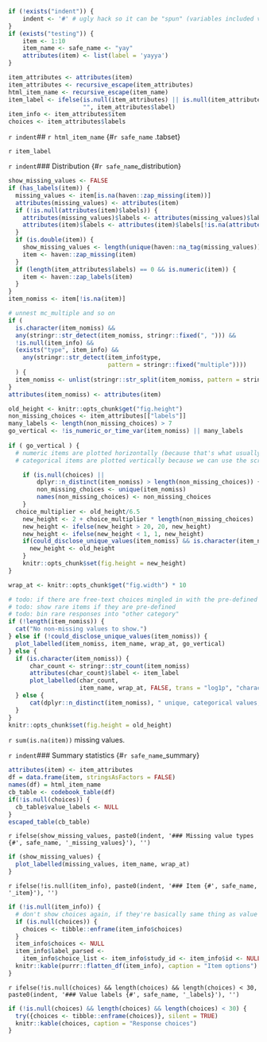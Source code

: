 ```r
if (!exists("indent")) {
	indent <- '#' # ugly hack so it can be "spun" (variables included via `r ` have to be available)
}
if (exists("testing")) {
	item <- 1:10
	item_name <- safe_name <- "yay"
	attributes(item) <- list(label = 'yayya')
}

item_attributes <- attributes(item)
item_attributes <- recursive_escape(item_attributes)
html_item_name <- recursive_escape(item_name)
item_label <- ifelse(is.null(item_attributes) || is.null(item_attributes$label), 
                     "", item_attributes$label)
item_info <- item_attributes$item
choices <- item_attributes$labels
```

`r indent`## `r html_item_name` {#`r safe_name` .tabset}

`r item_label`

`r indent`### Distribution {#`r safe_name`_distribution}
```r
show_missing_values <- FALSE
if (has_labels(item)) {
  missing_values <- item[is.na(haven::zap_missing(item))]
  attributes(missing_values) <- attributes(item)
  if (!is.null(attributes(item)$labels)) {
    attributes(missing_values)$labels <- attributes(missing_values)$labels[is.na(attributes(missing_values)$labels)]
    attributes(item)$labels <- attributes(item)$labels[!is.na(attributes(item)$labels)]
  }
  if (is.double(item)) {
    show_missing_values <- length(unique(haven::na_tag(missing_values))) > 1
    item <- haven::zap_missing(item)
  }
  if (length(item_attributes$labels) == 0 && is.numeric(item)) {
    item <- haven::zap_labels(item)
  }
}
item_nomiss <- item[!is.na(item)]

# unnest mc_multiple and so on
if (
  is.character(item_nomiss) &&
  any(stringr::str_detect(item_nomiss, stringr::fixed(", "))) &&
  !is.null(item_info) &&
  (exists("type", item_info) && 
    any(stringr::str_detect(item_info$type, 
                            pattern = stringr::fixed("multiple"))))
  ) {
  item_nomiss <- unlist(stringr::str_split(item_nomiss, pattern = stringr::fixed(", ")))
}
attributes(item_nomiss) <- attributes(item)

old_height <- knitr::opts_chunk$get("fig.height")
non_missing_choices <- item_attributes[["labels"]]
many_labels <- length(non_missing_choices) > 7
go_vertical <- !is_numeric_or_time_var(item_nomiss) || many_labels
  
if ( go_vertical ) {
  # numeric items are plotted horizontally (because that's what usually expected)
  # categorical items are plotted vertically because we can use the screen real estate better this way

	if (is.null(choices) || 
	    dplyr::n_distinct(item_nomiss) > length(non_missing_choices)) {
		non_missing_choices <- unique(item_nomiss)
		names(non_missing_choices) <- non_missing_choices
	}
  choice_multiplier <- old_height/6.5
	new_height <- 2 + choice_multiplier * length(non_missing_choices)
	new_height <- ifelse(new_height > 20, 20, new_height)
	new_height <- ifelse(new_height < 1, 1, new_height)
	if(could_disclose_unique_values(item_nomiss) && is.character(item_nomiss)) {
	  new_height <- old_height
	}
	knitr::opts_chunk$set(fig.height = new_height)
}

wrap_at <- knitr::opts_chunk$get("fig.width") * 10
```
```r
# todo: if there are free-text choices mingled in with the pre-defined ones, don't show
# todo: show rare items if they are pre-defined
# todo: bin rare responses into "other category"
if (!length(item_nomiss)) {
  cat("No non-missing values to show.")
} else if (!could_disclose_unique_values(item_nomiss)) {
  plot_labelled(item_nomiss, item_name, wrap_at, go_vertical)
} else {
  if (is.character(item_nomiss)) {
      char_count <- stringr::str_count(item_nomiss)
      attributes(char_count)$label <- item_label
      plot_labelled(char_count, 
                    item_name, wrap_at, FALSE, trans = "log1p", "characters")
  } else {
	  cat(dplyr::n_distinct(item_nomiss), " unique, categorical values, so not shown.")
  }
}
knitr::opts_chunk$set(fig.height = old_height)
```

`r sum(is.na(item))` missing values.

`r indent`### Summary statistics {#`r safe_name`_summary}
```r
attributes(item) <- item_attributes
df = data.frame(item, stringsAsFactors = FALSE)
names(df) = html_item_name
cb_table <- codebook_table(df)
if(!is.null(choices)) {
  cb_table$value_labels <- NULL
}
escaped_table(cb_table)
```

`r ifelse(show_missing_values, paste0(indent, '### Missing value types {#', safe_name, '_missing_values}'), '')`
```r
if (show_missing_values) {
  plot_labelled(missing_values, item_name, wrap_at)
}
```

`r ifelse(!is.null(item_info), paste0(indent, '### Item {#', safe_name, '_item}'), '')`

```r
if (!is.null(item_info)) {
  # don't show choices again, if they're basically same thing as value labels
  if (is.null(choices)) {
    choices <- tibble::enframe(item_info$choices)
  }
  item_info$choices <- NULL
  item_info$label_parsed <- 
    item_info$choice_list <- item_info$study_id <- item_info$id <- NULL
  knitr::kable(purrr::flatten_df(item_info), caption = "Item options")
}
```


`r ifelse(!is.null(choices) && length(choices) && length(choices) < 30, paste0(indent, '### Value labels {#', safe_name, '_labels}'), '')`
```r
if (!is.null(choices) && length(choices) && length(choices) < 30) {
  try({choices <- tibble::enframe(choices)}, silent = TRUE)
  knitr::kable(choices, caption = "Response choices")
}
```

